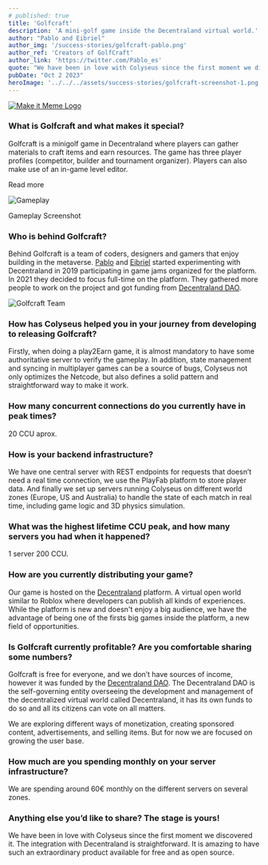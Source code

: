 ```yaml
---
# published: true
title: 'Golfcraft'
description: 'A mini-golf game inside the Decentraland virtual world.'
author: "Pablo and Eibriel"
author_img: '/success-stories/golfcraft-pablo.png'
author_ref: 'Creators of GolfCraft'
author_link: 'https://twitter.com/Pablo_es'
quote: "We have been in love with Colyseus since the first moment we discovered it. It is amazing to have such an extraordinary product available for free and as open source."
pubDate: "Oct 2 2023"
heroImage: '../../../assets/success-stories/golfcraft-screenshot-1.png'
---
```


<a href="https://golfcraftgame.com/">
  <Image class="rounded inline-block mx-auto w-1/2 float-right lg:w-1/4 ml-8" src={logoImage} alt="Make it Meme Logo" />
</a>

### What is **Golfcraft** and what makes it special?

Golfcraft is a minigolf game in Decentraland where players can gather materials to craft items and earn resources. The game has three player profiles (competitor, builder and tournament organizer). Players can also make use of an in-game level editor.

<ViewMore href="https://unve.rs/readGolfCraft">Read more</ViewMore>

<div class="mx-auto mt-6 mb-12 w-sm w-full lg:w-2/3 text-center text-gray-600 ">
  <Image class="rounded" src={screenshot3} alt="Gameplay" />
  <p class="text-sm p-3 italic">Gameplay Screenshot</p>
</div>

### Who is behind **Golfcraft**?

Behind Golfcraft is a team of coders, designers and gamers that enjoy building in the metaverse. <a href="https://twitter.com/Pablo_es">Pablo</a> and <a href="https://twitter.com/Eibrielbot">Eibriel</a> started experimenting with Decentraland in 2019 participating in game jams organized for the platform. In 2021 they decided to focus full-time on the platform. They gathered more people to work on the project and got funding from <a href="https://governance.decentraland.org/proposal/?id=f7459b10-46e2-11ec-be0c-afec86cba5e5">Decentraland DAO</a>.

<Image src={teamImage} alt="Golfcraft Team" />


### How has Colyseus helped you in your journey from developing to releasing **Golfcraft**?

Firstly, when doing a play2Earn game, it is almost mandatory to have some authoritative server to verify the gameplay. In addition, state management and syncing in multiplayer games can be a source of bugs, Colyseus not only optimizes the Netcode, but also defines a solid pattern and straightforward way to make it work.

### How many concurrent connections do you currently have in peak times?

20 CCU aprox.

### How is your backend infrastructure?

We have one central server with REST endpoints for requests that doesn’t need a real time connection, we use the PlayFab platform to store player data. And finally we set up servers running Colyseus on different world zones (Europe, US and Australia) to handle the state of each match in real time, including game logic and 3D physics simulation.

### What was the highest lifetime CCU peak, and how many servers you had when it happened?

1 server 200 CCU.

### How are you currently distributing your game?

Our game is hosted on the <a href="https://decentraland.org/">Decentraland</a> platform. A virtual open world similar to Roblox where developers can publish all kinds of experiences. While the platform is new and doesn't enjoy a big audience, we have the advantage of being one of the firsts big games inside the platform, a new field of opportunities.

### Is **Golfcraft** currently profitable? Are you comfortable sharing some numbers?

Golfcraft is free for everyone, and we don’t have sources of income, however it was funded by the <a href="https://governance.decentraland.org/proposal/?id=f7459b10-46e2-11ec-be0c-afec86cba5e5">Decentraland DAO</a>. The Decentraland DAO is the self-governing entity overseeing the development and management of the decentralized virtual world called Decentraland, it has its own funds to do so and all its citizens can vote on all matters.

We are exploring different ways of monetization, creating sponsored content, advertisements, and selling items. But for now we are focused on growing the user base.

### How much are you spending monthly on your server infrastructure?

We are spending around 60€ monthly on the different servers on several zones.

### Anything else you’d like to share? The stage is yours!

We have been in love with Colyseus since the first moment we discovered it. The integration with Decentraland is straightforward. It is amazing to have such an extraordinary product available for free and as open source.
